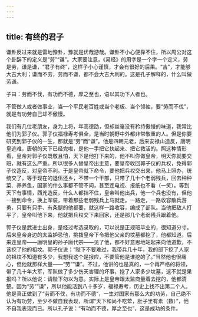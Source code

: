 ```yaml
---
---
---
```

title: 有终的君子
---




谦卦反过来就是雷地豫卦，豫就是优哉游哉。谦卦不小心便靠不住，所以周公对这个卦辞下的定义是“劳”“谦”。大家要注意，《易经》的用字是一个字一个定义，劳是劳，谦是谦，“君子有终”，这样子小心谨慎，才会有很好的后果。“吉”，才能够大吉大利；谦而不劳，劳而不谦，都不会大吉大利的。这是孔子解释的，什么叫做劳谦。

子曰：劳而不伐，有功而不德，厚之至也，语以其功下人者也。

不管做人或者做事业，当一个平民老百姓或当个老板、当个领袖，要“劳而不伐”，就是有功劳自己却不傲慢。

我们有几位老朋友，身为上将，年高德劭，但却丝毫没有矜持傲慢的味道，我常比他们为郭子仪。郭子仪福禄寿考俱全，是当时朝野中外都非常敬重的人。但是你要研究到郭子仪的一生，那就是“劳”而“谦”。他是四朝元老，后来安禄山造反，唐明皇逃难，唐朝的天下已经完啦，是他一手把它扶起来、把它救活的。照这种情形看，皇帝对郭子仪既敬且怕，天下是他打下来的，他不叫你做皇帝，明天你就要交班，就有这么严重。所以很多人替皇帝出主意，要皇帝收回郭子仪的兵权，免得郭子仪造反，对皇帝不利。于是皇帝就下命令，要他把兵权交出来，他马上照办，统统交了，等于现在的退伍还乡，不带一个干部，只带了几十个老弱残兵，回去种种菜、养养鱼，国家的什么事都不管不问，甚至连电视、报纸也不看（一笑）。等到天下有事情，西羌造反，什么人都挡不住，皇帝叫他出兵，他一个兵也没有，但他一接到命令，换上军装，带着那些老弱残兵上马就走。一路走，一路收容散兵游勇，只要有只手、有条腿的他都要，就这样一路收容，编成了部队。当他把敌人打平了，皇帝叫他下来，他就把兵权交下来回家，还是那几个老弱残兵跟着他。

郭子仪是武进士出身，是经过考选录取的，可以说是正规班毕业的，很知道分寸。后来皇帝身边的太监妒忌他，挑拨皇帝下令把他父亲的坟墓都挖了，他都知道。后来连皇帝——唐明皇的孙子唐代宗——见了他，都不好意思地站起来向他道歉，不该挖了他的祖坟。郭子仪说：“陛下不要难过，我带兵几十年，我的部下挖了人家的祖坟不知道有多少，我想我这个是报应，不要管他是谁挖的了。”当然他也很痛心，但他就那样大量——“劳”“谦”。不过，他讲的也是真的，一个再严格的将领，带了几十年大军，军队做了多少伤天害理的坏事，挖了人家多少坟墓，这不就是果报吗？所以他说：请陛下勿以为意。实际上是皇帝跟太监商量着去挖的，他都清楚。因为“劳”“谦”，所以他能活到八十多岁，福禄寿考，历史上找不出第二个人。他是真正做到了“劳而不伐，有功而不德”，一生对国家有那么大的功劳，自己绝不认为有功劳，至少不做自我表现，所谓“天下和尚不吃荤，肚子里有素（数）”，他不自我表现而已。所以孔子说：“有功而不德，厚之至也”，这是成功的条件。